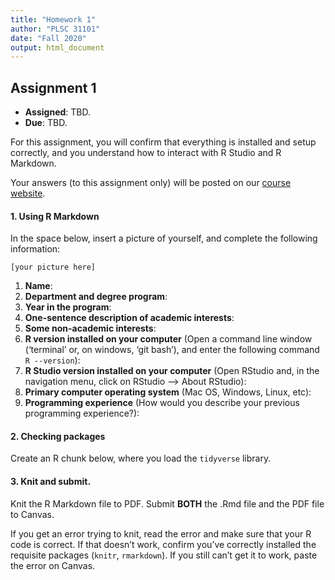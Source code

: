 ```yaml
---
title: "Homework 1"
author: "PLSC 31101"
date: "Fall 2020"
output: html_document
---
```


## Assignment 1

- __Assigned__: TBD.
- __Due__: TBD.

For this assignment, you will confirm that everything is installed and setup correctly, and you understand how to interact with R Studio and R Markdown. 

Your answers (to this assignment only) will be posted on our [course website](https://github.com/rochelleterman/plsc-31101).

#### 1. Using R Markdown {-}

In the space below, insert a picture of yourself, and complete the following information:

`[your picture here]`

1. __Name__: 
2. __Department and degree program__:
3. __Year in the program__:
4. __One-sentence description of academic interests__:
5. __Some non-academic interests__:
6. __R version installed on your computer__ (Open a command line window ('terminal' or, on windows, 'git bash'), and enter the following command `R --version`):
7. __R Studio version installed on your computer__ (Open RStudio and, in the navigation menu, click on RStudio --> About RStudio):
8. __Primary computer operating system__ (Mac OS, Windows, Linux, etc):
9. __Programming experience__ (How would you describe your previous programming experience?):

#### 2. Checking packages {-}

Create an R chunk below, where you load the `tidyverse` library.

#### 3. Knit and submit. {-}

Knit the R Markdown file to PDF. Submit __BOTH__ the .Rmd file and the PDF file to Canvas. 

If you get an error trying to knit, read the error and make sure that your R code is correct. If that doesn't work, confirm you've correctly installed the requisite packages (`knitr`, `rmarkdown`). If you still can't get it to work, paste the error on Canvas. 
